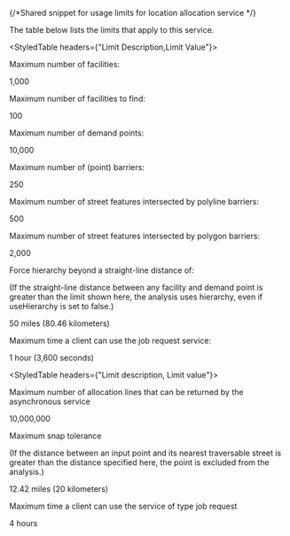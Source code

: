 {/*Shared snippet for usage limits for location allocation service */} 



The table below lists the limits that apply to this service. 

<If c="publication=='rest/online'">

<StyledTable headers={"Limit Description,Limit Value"}>

<StyledTableRow>

<StyledTableCell cellStyle="markdown">

Maximum number of facilities:

</StyledTableCell>

<StyledTableCell cellStyle="markdown">

1,000

</StyledTableCell>

</StyledTableRow>

<StyledTableRow>

<StyledTableCell cellStyle="markdown">

Maximum number of facilities to find:

</StyledTableCell>

<StyledTableCell cellStyle="markdown">

100

</StyledTableCell>

</StyledTableRow>

<StyledTableRow>

<StyledTableCell cellStyle="markdown">

Maximum number of demand points:

</StyledTableCell>

<StyledTableCell cellStyle="markdown">

10,000

</StyledTableCell>

</StyledTableRow>

<StyledTableRow>

<StyledTableCell cellStyle="markdown">

Maximum number of (point) barriers:

</StyledTableCell>

<StyledTableCell cellStyle="markdown">

250

</StyledTableCell>

</StyledTableRow>

<StyledTableRow>

<StyledTableCell cellStyle="markdown">

Maximum number of street features intersected by polyline barriers:

</StyledTableCell>

<StyledTableCell cellStyle="markdown">

500

</StyledTableCell>

</StyledTableRow>

<StyledTableRow>

<StyledTableCell cellStyle="markdown">

Maximum number of street features intersected by polygon barriers:

</StyledTableCell>

<StyledTableCell cellStyle="markdown">

2,000

</StyledTableCell>

</StyledTableRow>

<StyledTableRow>

<StyledTableCell cellStyle="markdown">

Force hierarchy beyond a straight-line distance of:

(If the straight-line distance between any facility and demand point is greater than the limit shown here, the analysis uses hierarchy, even if useHierarchy is set to false.)

</StyledTableCell>

<StyledTableCell cellStyle="markdown">

50 miles (80.46 kilometers)

</StyledTableCell>

</StyledTableRow>

<StyledTableRow>

<StyledTableCell cellStyle="markdown">

Maximum time a client can use the job request service:

</StyledTableCell>

<StyledTableCell cellStyle="markdown">

1 hour (3,600 seconds)

</StyledTableCell>

</StyledTableRow>

</StyledTable>

</If>

<If c="publication=='services-reference/enterprise'">

<StyledTable headers={"Limit description, Limit value"}>

<StyledTableRow>

<StyledTableCell cellStyle="markdown">

Maximum number of allocation lines that can be returned by the asynchronous service

</StyledTableCell>

<StyledTableCell cellStyle="markdown">

10,000,000

</StyledTableCell>

</StyledTableRow>

<StyledTableRow>

<StyledTableCell cellStyle="markdown">

Maximum snap tolerance

(If the distance between an input point and its nearest traversable street is greater than the distance specified here, the point is excluded from the analysis.)

</StyledTableCell>

<StyledTableCell cellStyle="markdown">

12.42 miles (20 kilometers)

</StyledTableCell>

</StyledTableRow>

<StyledTableRow>

<StyledTableCell cellStyle="markdown">

Maximum time a client can use the service of type job request

</StyledTableCell>

<StyledTableCell cellStyle="markdown">

4 hours

</StyledTableCell>

</StyledTableRow>

</StyledTable>


<ConfigureLimits />

</If>
